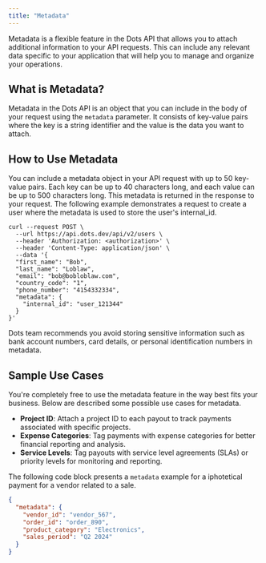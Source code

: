 ```yaml
---
title: "Metadata"
---
```


Metadata is a flexible feature in the Dots API that allows you to attach additional information to your API requests. This can include any relevant data specific to your application that will help you to manage and organize your operations.

## What is Metadata?

Metadata in the Dots API is an object that you can include in the body of your request using the `metadata` parameter. It consists of key-value pairs where the key is a string identifier and the value is the data you want to attach. 

## How to Use Metadata

You can include a metadata object in your API request with up to 50 key-value pairs. Each key can be up to 40 characters long, and each value can be up to 500 characters long. This metadata is returned in the response to your request. The following example demonstrates a request to create a user where the metadata is used to store the user's internal_id.

```curl
curl --request POST \
  --url https://api.dots.dev/api/v2/users \
  --header 'Authorization: <authorization>' \
  --header 'Content-Type: application/json' \
  --data '{
  "first_name": "Bob",
  "last_name": "Loblaw",
  "email": "bob@bobloblaw.com",
  "country_code": "1",
  "phone_number": "4154332334",
  "metadata": {
    "internal_id": "user_121344"
  }
}'
```

<Note>Dots team recommends you avoid storing sensitive information such as bank account numbers, card details, or personal identification numbers in metadata.</Note>


## Sample Use Cases

You're completely free to use the metadata feature in the way best fits your business. Below are described some possible use cases for metadata. 

- **Project ID**: Attach a project ID to each payout to track payments associated with specific projects.
- **Expense Categories**: Tag payments with expense categories for better financial reporting and analysis.
- **Service Levels**: Tag payouts with service level agreements (SLAs) or priority levels for monitoring and reporting.

The following code block presents a `metadata` example for a iphotetical payment for a vendor related to a sale.

```json
{
  "metadata": {
    "vendor_id": "vendor_567",
    "order_id": "order_890",
    "product_category": "Electronics",
    "sales_period": "Q2 2024"
  }
}

```
